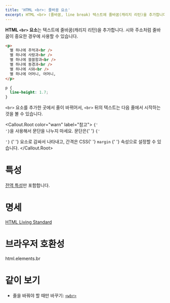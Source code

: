 ```yaml
---
title: 'HTML <br>: 줄바꿈 요소'
excerpt: HTML <br> (줄바꿈, line break) 텍스트에 줄바꿈(캐리지 리턴)을 추가합니다.
---
```


**HTML `<br>` 요소**는 텍스트에 줄바꿈(캐리지 리턴)을 추가합니다. 시와 주소처럼 줄바꿈이 중요한 경우에 사용할 수 있습니다.

<HTMLDemo height={180}>

```html
<p>
  별 하나에 추억과<br />
  별 하나에 사랑과<br />
  별 하나에 쓸쓸함과<br />
  별 하나에 동경과<br />
  별 하나에 시와<br />
  별 하나에 어머니, 어머니,
</p>
```

```css
p {
  line-height: 1.7;
}
```

</HTMLDemo>

`<br>` 요소를 추가한 곳에서 줄이 바뀌어서, `<br>` 뒤의 텍스트는 다음 줄에서 시작하는 것을 볼 수 있습니다.

<Callout.Root color="warn" label="참고">
  <code>{'<br>'}</code>을 사용해서 문단을 나누지 마세요. 문단은{' '}
  <Anchor href="./p">
    <code>{'<p>'}</code>
  </Anchor>{' '}
  요소로 감싸서 나타내고, 간격은 CSS{' '}
  <Anchor href="https://developer.mozilla.org/ko/docs/Web/CSS/margin">
    <code>margin</code>
  </Anchor>{' '}
  속성으로 설정할 수 있습니다.
</Callout.Root>

# 특성

[전역 특성](/docs/Web/HTML/Global_attributes)만 포함합니다.

# 명세

[HTML Living Standard](https://html.spec.whatwg.org/multipage/semantics.html#the-br-element)

# 브라우저 호환성

<BrowserCompat>html.elements.br</BrowserCompat>

# 같이 보기

- 줄을 바꿔야 할 때만 바꾸기: [`<wbr>`](./wbr)
